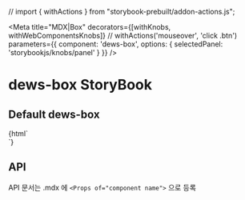 // import { withActions } from "storybook-prebuilt/addon-actions.js";

<Meta
  title="MDX|Box"
  decorators={[withKnobs, withWebComponentsKnobs]} // withActions('mouseover', 'click .btn')
  parameters={{ component: 'dews-box', options: { selectedPanel: 'storybookjs/knobs/panel' } }}
/>

<!-- 아래는 Doc 부분 -->
# dews-box StoryBook

## Default dews-box
<Preview>
  <Story name="dews-box" height="100px">
    {html`
    <div style='width: 360px'>
        <dews-box title='box'>
            <dews-serach-container >
                <dews-button  title='button' />
                <dews-textbox  title='button' />
            </dews-serach-container>
        </dews-box>
    </div>
    `}
  </Story>
</Preview>



## API

API 문서는 .mdx 에 `<Props of="component name">` 으로 등록

<Props of="dews-box" />
